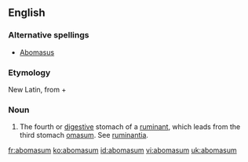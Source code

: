 ==English==

===Alternative spellings===
* [[Abomasus]]

===Etymology===
New Latin, from {{L.}} {{term|ab|lang=la}} + {{term|omasum|omāsum|lang=la}}

===Noun===
{{en-noun|pl=abomasa|pl2=abomasums}}

# {{anatomy}} The fourth or [[digestive]] stomach of a [[ruminant]], which leads from the third stomach [[omasum]].  See [[ruminantia]].

[[fr:abomasum]]
[[ko:abomasum]]
[[id:abomasum]]
[[vi:abomasum]]
[[uk:abomasum]]